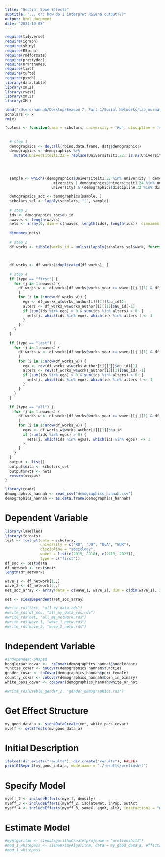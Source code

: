 ```yaml
---
title: "Gettin' Some Effects"
subtitle: "... or: how do I interpret RSiena output???"
output: html_document
date: "2024-10-08"
---
```


```r
require(tidyverse)
require(igraph)
require(shiny)
require(RSiena)
require(rmdformats)
require(prettydoc)
require(hrbrthemes)
require(tint)
require(tufte)
require(psych)
library(data.table)  
library(xml2)
library(rvest)
library(xml2)
library(XML)
```
```r
load("/Users/hannah/Desktop/Season 7, Part 1/Social Networks/labjournal/scholars_20240924.rda")
scholars <- x
rm(x)
```
```r
fcolnet <- function(data = scholars, university = "RU", discipline = "sociology", waves = list(c(2015,
                                                                                                 2018), c(2019, 2023)), type = c("first")) {
  
  # step 1
  demographics <- do.call(rbind.data.frame, data$demographics)
  demographics <- demographics %>%
    mutate(Universiteit1.22 = replace(Universiteit1.22, is.na(Universiteit1.22), ""), Universiteit2.22 = replace(Universiteit2.22,
                                                                                                                 is.na(Universiteit2.22), ""), Universiteit1.24 = replace(Universiteit1.24, is.na(Universiteit1.24),
                                                                                                                                                                          ""), Universiteit2.24 = replace(Universiteit2.24, is.na(Universiteit2.24), ""), discipline.22 = replace(discipline.22,
                                                                                                                                                                                                                                                                                  is.na(discipline.22), ""), discipline.24 = replace(discipline.24, is.na(discipline.24), ""))
  
  sample <- which((demographics$Universiteit1.22 %in% university | demographics$Universiteit2.22 %in%
                     university | demographics$Universiteit1.24 %in% university | demographics$Universiteit2.24 %in%
                     university) & (demographics$discipline.22 %in% discipline | demographics$discipline.24 %in% discipline))
  
  demographics_soc <- demographics[sample, ]
  scholars_sel <- lapply(scholars, "[", sample)
  
  # step 2
  ids <- demographics_soc$au_id
  nwaves <- length(waves)
  nets <- array(0, dim = c(nwaves, length(ids), length(ids)), dimnames = list(wave = 1:nwaves, ids,
                                                                              ids))
  dimnames(nets)
  
  # step 3
  df_works <- tibble(works_id = unlist(lapply(scholars_sel$work, function(l) l$id)), works_author = unlist(lapply(scholars_sel$work,
                                                                                                                  function(l) l$author), recursive = FALSE), works_year = unlist(lapply(scholars_sel$work, function(l) l$publication_year),
                                                                                                                                                                                 recursive = FALSE))
  
  df_works <- df_works[!duplicated(df_works), ]
  
  # step 4
  if (type == "first") {
    for (j in 1:nwaves) {
      df_works_w <- df_works[df_works$works_year >= waves[[j]][1] & df_works$works_year <= waves[[j]][2],
      ]
      for (i in 1:nrow(df_works_w)) {
        ego <- df_works_w$works_author[i][[1]]$au_id[1]
        alters <- df_works_w$works_author[i][[1]]$au_id[-1]
        if (sum(ids %in% ego) > 0 & sum(ids %in% alters) > 0) {
          nets[j, which(ids %in% ego), which(ids %in% alters)] <- 1
        }
      }
    }
  }
  
  if (type == "last") {
    for (j in 1:nwaves) {
      df_works_w <- df_works[df_works$works_year >= waves[[j]][1] & df_works$works_year <= waves[[j]][2],
      ]
      for (i in 1:nrow(df_works_w)) {
        ego <- rev(df_works_w$works_author[i][[1]]$au_id)[1]
        alters <- rev(df_works_w$works_author[i][[1]]$au_id)[-1]
        if (sum(ids %in% ego) > 0 & sum(ids %in% alters) > 0) {
          nets[j, which(ids %in% ego), which(ids %in% alters)] <- 1
        }
      }
    }
  }
  
  if (type == "all") {
    for (j in 1:nwaves) {
      df_works_w <- df_works[df_works$works_year >= waves[[j]][1] & df_works$works_year <= waves[[j]][2],
      ]
      for (i in 1:nrow(df_works_w)) {
        egos <- df_works_w$works_author[i][[1]]$au_id
        if (sum(ids %in% egos) > 0) {
          nets[j, which(ids %in% egos), which(ids %in% egos)] <- 1
        }
      }
    }
  }
  output <- list()
  output$data <- scholars_sel
  output$nets <- nets
  return(output)
}

```

```r
library(readr)
demographics_hannah <- read_csv("demographics_hannah.csv")
demographics_hannah <- as.data.frame(demographics_hannah)
```
# Dependent Variable 

```r
library(labelled)
library(forcats)
test <- fcolnet(data = scholars,
                university = c("RU", "UU", "UvA", "EUR"), 
                discipline = "sociology",
                waves = list(c(2015, 2018), c(2019, 2023)),
                type = c("first"))
df_soc <- test$data
df_network <- test$nets
length(df_network)

wave_1 <- df_network[1,,]
wave_2 <- df_network[2,,]
net_soc_array <- array(data = c(wave_1, wave_2), dim = c(dim(wave_1), 2))

net <- sienaDependent(net_soc_array)
```

```r
#write_rds(test, "all_my_data.rds")
#write_rds(df_soc, "all_my_data_soc.rds")
#write_rds(net, "all_my_network.rds")
#write_rds(wave_1, "wave_1_netw.rds")
#write_rds(wave_2, "wave_2_netw.rds")
```


# Independent Variable 

```r
#Independent-Shaped
hoogleraar_covar <-  coCovar(demographics_hannah$hoogleraar)
functie_covar <- coCovar(demographics_hannah$functie)
gender_covar <- coCovar(demographics_hannah$perc_female)
country_covar <- coCovar(demographics_hannah$born_in_binary)
white_pass_covar <- coCovar(demographics_hannah$white_or_not)
```

```r
#write_rds(usable_gender_2, "gender_demographics.rds")
```
# Get Effect Structure 

```r
my_good_data_a <- sienaDataCreate(net, white_pass_covar)
myeff <- getEffects(my_good_data_a)
```

# Initial Description

```r
ifelse(!dir.exists("results"), dir.create("results"), FALSE)
print01Report(my_good_data_a, modelname = "./results/prelimsh*t")  
```

# Specify Model 

```r
myeff_2 <- includeEffects(myeff, density)
myeff_3 <- includeEffects(myeff_2, isolateNet, inPop, outAct)
myeff_4 <- includeEffects(myeff_3, sameX, egoX, altX, interaction1 = "white_pass_covar")
```

# Estimate Model 

```r
#myAlgorithm <- sienaAlgorithmCreate(projname = "prelimnshit3")
#mod_1_whitepass <- siena07(myAlgorithm, data = my_good_data_a, effects = myeff_4, returnDeps = TRUE)
#mod_1_whitepass
```


